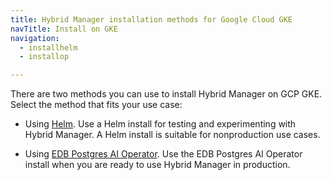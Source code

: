 ```yaml
---
title: Hybrid Manager installation methods for Google Cloud GKE
navTitle: Install on GKE
navigation:
  - installhelm
  - installop

---
```


There are two methods you can use to install Hybrid Manager on GCP GKE. Select the method that fits your use case:

- Using [Helm](installhelm.mdx). Use a Helm install for testing and experimenting with Hybrid Manager. A Helm install is suitable for nonproduction use cases.

- Using [EDB Postgres AI Operator](installop.mdx). Use the EDB Postgres AI Operator install when you are ready to use Hybrid Manager in production.
